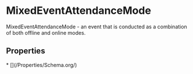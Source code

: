   
# MixedEventAttendanceMode

MixedEventAttendanceMode - an event that is conducted as a combination of both offline and online modes.

## Properties

<Grid>
* [](/Properties/Schema.org/)
</Grid>

